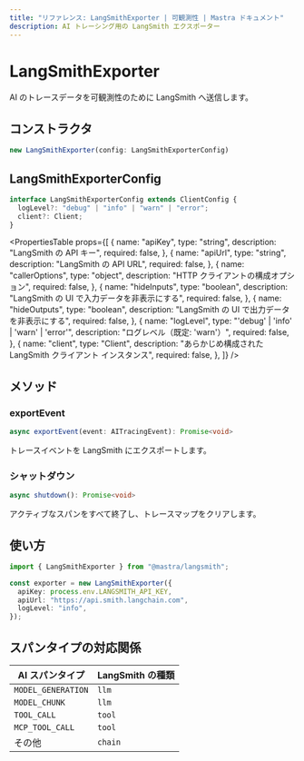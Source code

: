 ```yaml
---
title: "リファレンス: LangSmithExporter | 可観測性 | Mastra ドキュメント"
description: AI トレーシング用の LangSmith エクスポーター
---
```




# LangSmithExporter

AI のトレースデータを可観測性のために LangSmith へ送信します。

## コンストラクタ

```typescript
new LangSmithExporter(config: LangSmithExporterConfig)
```


## LangSmithExporterConfig

```typescript
interface LangSmithExporterConfig extends ClientConfig {
  logLevel?: "debug" | "info" | "warn" | "error";
  client?: Client;
}
```

<PropertiesTable
  props={[
{
  name: "apiKey",
  type: "string",
  description: "LangSmith の API キー",
  required: false,
},
{
  name: "apiUrl",
  type: "string",
  description: "LangSmith の API URL",
  required: false,
},
{
  name: "callerOptions",
  type: "object",
  description: "HTTP クライアントの構成オプション",
  required: false,
},
{
  name: "hideInputs",
  type: "boolean",
  description: "LangSmith の UI で入力データを非表示にする",
  required: false,
},
{
  name: "hideOutputs",
  type: "boolean",
  description: "LangSmith の UI で出力データを非表示にする",
  required: false,
},
{
  name: "logLevel",
  type: "'debug' | 'info' | 'warn' | 'error'",
  description: "ログレベル（既定: 'warn'）",
  required: false,
},
{
  name: "client",
  type: "Client",
  description: "あらかじめ構成された LangSmith クライアント インスタンス",
  required: false,
},
]}
/>


## メソッド

### exportEvent

```typescript
async exportEvent(event: AITracingEvent): Promise<void>
```

トレースイベントを LangSmith にエクスポートします。


### シャットダウン

```typescript
async shutdown(): Promise<void>
```

アクティブなスパンをすべて終了し、トレースマップをクリアします。


## 使い方

```typescript
import { LangSmithExporter } from "@mastra/langsmith";

const exporter = new LangSmithExporter({
  apiKey: process.env.LANGSMITH_API_KEY,
  apiUrl: "https://api.smith.langchain.com",
  logLevel: "info",
});
```


## スパンタイプの対応関係

| AI スパンタイプ     | LangSmith の種類 |
| ------------------ | ---------------- |
| `MODEL_GENERATION` | `llm`            |
| `MODEL_CHUNK`      | `llm`            |
| `TOOL_CALL`        | `tool`           |
| `MCP_TOOL_CALL`    | `tool`           |
| その他             | `chain`          |